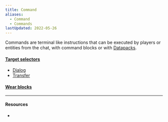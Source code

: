 ```yaml
---
title: Command
aliases:
  - Command
  - Commands
lastUpdated: 2022-05-26
---
```



Commands are terminal like instructions that can be executed by players or entities from the chat, with command blocks or with [Datapacks](/datapack).

#### [Target selectors](/targetselectors)

- [Dialog](/dialogcommand)
- [Transfer](/transfercommand)

#### [Wear blocks](/wearblocks)

---

#### Resources

- <Wiki src="https://minecraft.wiki/w/Commands" />